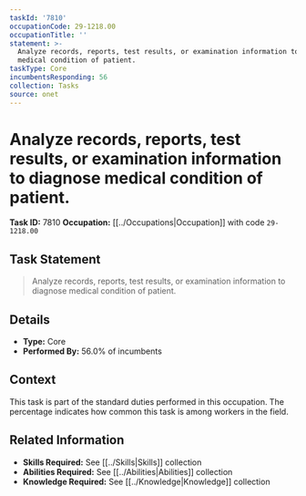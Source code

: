 ```yaml
---
taskId: '7810'
occupationCode: 29-1218.00
occupationTitle: ''
statement: >-
  Analyze records, reports, test results, or examination information to diagnose
  medical condition of patient.
taskType: Core
incumbentsResponding: 56
collection: Tasks
source: onet
---
```

# Analyze records, reports, test results, or examination information to diagnose medical condition of patient.

**Task ID:** 7810
**Occupation:** [[../Occupations|Occupation]] with code `29-1218.00`

## Task Statement

> Analyze records, reports, test results, or examination information to diagnose medical condition of patient.

## Details

- **Type:** Core
- **Performed By:** 56.0% of incumbents

## Context

This task is part of the standard duties performed in this occupation. The percentage indicates how common this task is among workers in the field.

## Related Information

- **Skills Required:** See [[../Skills|Skills]] collection
- **Abilities Required:** See [[../Abilities|Abilities]] collection
- **Knowledge Required:** See [[../Knowledge|Knowledge]] collection
